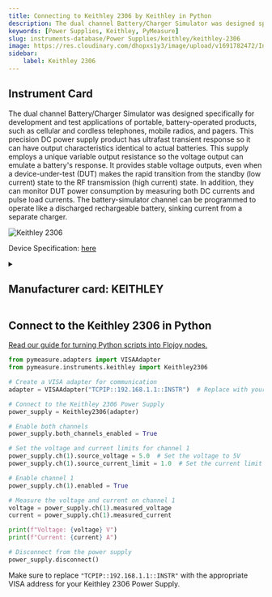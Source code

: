 ```yaml
---
title: Connecting to Keithley 2306 by Keithley in Python
description: The dual channel Battery/Charger Simulator was designed specifically for development and test applications of portable, battery-operated products, such as cellular and cordless telephones, mobile radios, and pagers. This precision DC power supply product has ultrafast transient response so it can have output characteristics identical to actual batteries. This supply employs a unique variable output resistance so the voltage output can emulate a battery's response. It provides stable voltage outputs, even when a device-under-test (DUT) makes the rapid transition from the standby (low current) state to the RF transmission (high current) state. In addition, they can monitor DUT power consumption by measuring both DC currents and pulse load currents. The battery-simulator channel can be programmed to operate like a discharged rechargeable battery, sinking current from a separate charger.
keywords: [Power Supplies, Keithley, PyMeasure] 
slug: instruments-database/Power Supplies/keithley/keithley-2306 
image: https://res.cloudinary.com/dhopxs1y3/image/upload/v1691782472/Instruments/Power%20Supplies/Keithley-2306/Keithley-2306.webp
sidebar:
    label: Keithley 2306 
---
```



## Instrument Card

The dual channel Battery/Charger Simulator was designed specifically for development and test applications of portable, battery-operated products, such as cellular and cordless telephones, mobile radios, and pagers. This precision DC power supply product has ultrafast transient response so it can have output characteristics identical to actual batteries. This supply employs a unique variable output resistance so the voltage output can emulate a battery's response. It provides stable voltage outputs, even when a device-under-test (DUT) makes the rapid transition from the standby (low current) state to the RF transmission (high current) state. In addition, they can monitor DUT power consumption by measuring both DC currents and pulse load currents. The battery-simulator channel can be programmed to operate like a discharged rechargeable battery, sinking current from a separate charger.

![Keithley 2306](https://res.cloudinary.com/dhopxs1y3/image/upload/v1691782472/Instruments/Power%20Supplies/Keithley-2306/Keithley-2306.webp)

Device Specification: [here](https://www.farnell.com/datasheets/1626633.pdf)

<details style={{ marginTop: "15px"}}>
<summary><h2 style={{display:'inline'}}>Manufacturer card: KEITHLEY</h2></summary>

![KEITHLEY](https://res.cloudinary.com/dhopxs1y3/image/upload/v1692806202/Instruments/Vendor%20Logos/Keithley.png)

Keithley Instruments is a measurement and instrument company headquartered in Solon, Ohio, that develops, manufactures, markets, and sells data acquisition products, as well as complete systems for high-volume production and assembly testing.

- Headquarters: Cleveland, Ohio, United States
- Yearly Revenue (millions, USD): 110.6
- Vendor Website: [here](https://www.tek.com/en)

</details>


<FeaturedInstrumentVideo category="POWER_SUPPLIES" />

## Connect to the Keithley 2306 in Python

[Read our guide for turning Python scripts into Flojoy nodes.](https://docs.flojoy.ai/contribution/blocks/custom-flojoy-block/)



<Tabs>
<TabItem value="Flojoy" label="Flojoy" className="flojoy-instrument-tabs">

<SectionsCard category="POWER_SUPPLIES" manufacturer="Keithley"></SectionsCard>

</TabItem>
<TabItem value="PyMeasure" label="PyMeasure">


```python
from pymeasure.adapters import VISAAdapter
from pymeasure.instruments.keithley import Keithley2306

# Create a VISA adapter for communication
adapter = VISAAdapter("TCPIP::192.168.1.1::INSTR")  # Replace with your instrument's IP address

# Connect to the Keithley 2306 Power Supply
power_supply = Keithley2306(adapter)

# Enable both channels
power_supply.both_channels_enabled = True

# Set the voltage and current limits for channel 1
power_supply.ch(1).source_voltage = 5.0  # Set the voltage to 5V
power_supply.ch(1).source_current_limit = 1.0  # Set the current limit to 1A

# Enable channel 1
power_supply.ch(1).enabled = True

# Measure the voltage and current on channel 1
voltage = power_supply.ch(1).measured_voltage
current = power_supply.ch(1).measured_current

print(f"Voltage: {voltage} V")
print(f"Current: {current} A")

# Disconnect from the power supply
power_supply.disconnect()
```

Make sure to replace `"TCPIP::192.168.1.1::INSTR"` with the appropriate VISA address for your Keithley 2306 Power Supply.

</TabItem>
</Tabs>